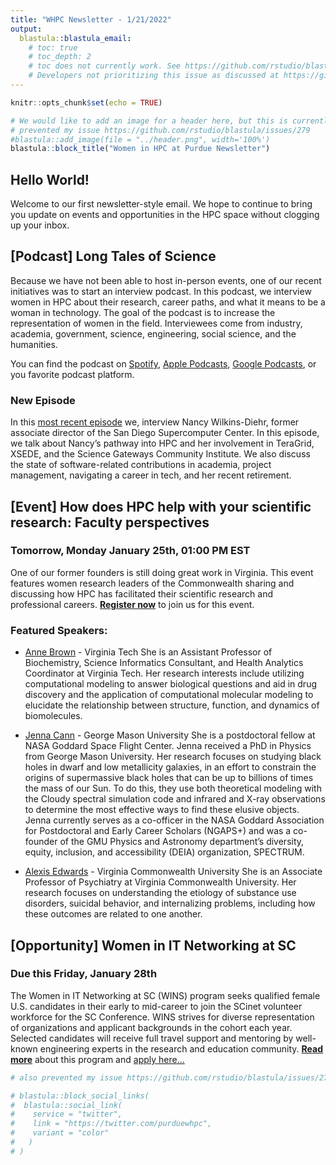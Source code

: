 ```yaml
---
title: "WHPC Newsletter - 1/21/2022"
output: 
  blastula::blastula_email:
    # toc: true
    # toc_depth: 2
    # toc does not currently work. See https://github.com/rstudio/blastula/issues/221.
    # Developers not prioritizing this issue as discussed at https://github.com/subugoe/metacheck/issues/325
---
```


```r
knitr::opts_chunk$set(echo = TRUE)
```

```r
# We would like to add an image for a header here, but this is currently
# prevented my issue https://github.com/rstudio/blastula/issues/279
#blastula::add_image(file = "../header.png", width='100%')
blastula::block_title("Women in HPC at Purdue Newsletter")
```

## Hello World!

Welcome to our first newsletter-style email. We hope to continue to bring you update on events and opportunities in the HPC space without clogging up your inbox. 

## [Podcast] Long Tales of Science

Because we have not been able to host in-person events, one of our recent initiatives was to start an interview podcast. In this podcast, we interview women in HPC about their research, career paths, and what it means to be a woman in technology. The goal of the podcast is to increase the representation of women in the field. Interviewees come from industry, academia, government, science, engineering, social science, and the humanities.

You can find the podcast on [Spotify](https://open.spotify.com/show/6cMtOYaV6w0gSmeJzlIKHI?si=0e079a574d09432a), [Apple Podcasts](https://podcasts.apple.com/us/podcast/long-tales-of-science/id1524239688), [Google Podcasts](https://podcasts.google.com/feed/aHR0cHM6Ly93d3cuYnJlYWtlci5hdWRpby9mZWVkcy8xNzcyNjQ4LnJzcz9wYWdlPTAmcGVyX3BhZ2U9MTAw), or you favorite podcast platform. 

### New Episode

In this [most recent episode](https://open.spotify.com/episode/74Sh5BA7Nng96Ei4n01IFj?si=e4esDJujQkmWVVr07L5PqQ) we, interview Nancy Wilkins-Diehr, former associate director of the San Diego Supercomputer Center. In this episode, we talk about Nancy’s pathway into HPC and her involvement in TeraGrid, XSEDE, and the Science Gateways Community Institute. We also discuss the state of software-related contributions in academia, project management, navigating a career in tech, and her recent retirement. 

## [Event] How does HPC help with your scientific research: Faculty perspectives

### Tomorrow, Monday January 25th, 01:00 PM EST

One of our former founders is still doing great work in Virginia. This event features women research leaders of the Commonwealth sharing and discussing how HPC has facilitated their scientific research and professional careers. **[Register now](https://virginia.zoom.us/meeting/register/tJYsdu6gqzkoGNJ0boZJfJl7TJr3IrQpvgwM)** to join us for this event.

### Featured Speakers:

- [Anne Brown](https://www.biochem.vt.edu/people/faculty/anne-brown.html) - Virginia Tech
She is an Assistant Professor of Biochemistry, Science Informatics Consultant, and Health Analytics Coordinator at Virginia Tech. Her research interests include utilizing computational modeling to answer biological questions and aid in drug discovery and the application of computational molecular modeling to elucidate the relationship between structure, function, and dynamics of biomolecules.

- [Jenna Cann](https://science.gsfc.nasa.gov/sed/bio/jenna.cann) - George Mason University
 She is a postdoctoral fellow at NASA Goddard Space Flight Center. Jenna received a PhD in Physics from George Mason University. Her research focuses on studying black holes in dwarf and low metallicity galaxies, in an effort to constrain the origins of supermassive black holes that can be up to billions of times the mass of our Sun. To do this, they use both theoretical modeling with the Cloudy spectral simulation code and infrared and X-ray observations to determine the most effective ways to find these elusive objects. Jenna currently serves as a co-officer in the NASA Goddard Association for Postdoctoral and Early Career Scholars (NGAPS+) and was a co-founder of the GMU Physics and Astronomy department’s diversity, equity, inclusion, and accessibility (DEIA) organization, SPECTRUM.
 
- [Alexis Edwards](https://vipbg.vcu.edu/people/alexis-edwards/) - Virginia Commonwealth University
She is an Associate Professor of Psychiatry at Virginia Commonwealth University. Her research focuses on understanding the etiology of substance use disorders, suicidal behavior, and internalizing problems, including how these outcomes are related to one another.

## [Opportunity] Women in IT Networking at SC

### Due this Friday, January 28th

The Women in IT Networking at SC (WINS) program seeks qualified female U.S. candidates in their early to mid-career to join the SCinet volunteer workforce for the SC Conference. WINS strives for diverse representation of organizations and applicant backgrounds in the cohort each year. Selected candidates will receive full travel support and mentoring by well-known engineering experts in the research and education community. **[Read more](https://sc22.supercomputing.org/scinet/wins/)** about this program and [apply here...](http://women-in-networking.net/apply-to-wins/)

```r
# also prevented my issue https://github.com/rstudio/blastula/issues/279

# blastula::block_social_links(
#  blastula::social_link(
#    service = "twitter",
#    link = "https://twitter.com/purduewhpc",
#    variant = "color"
#   )
# )
```


